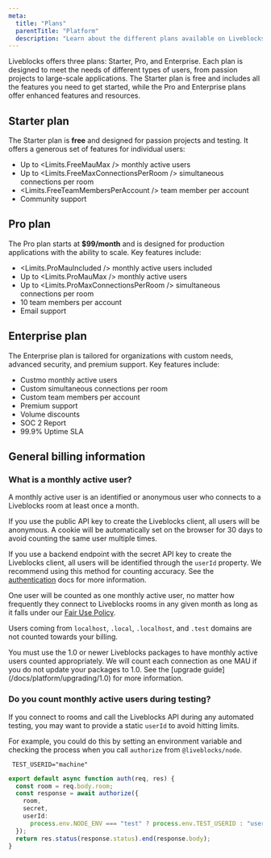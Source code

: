 ```yaml
---
meta:
  title: "Plans"
  parentTitle: "Platform"
  description: "Learn about the different plans available on Liveblocks."
---
```


Liveblocks offers three plans: Starter, Pro, and Enterprise. Each plan is
designed to meet the needs of different types of users, from passion projects to
large-scale applications. The Starter plan is free and includes all the features
you need to get started, while the Pro and Enterprise plans offer enhanced
features and resources.

## Starter plan

The Starter plan is **free** and designed for passion projects and testing. It
offers a generous set of features for individual users:

- Up to <Limits.FreeMauMax /> monthly active users
- Up to <Limits.FreeMaxConnectionsPerRoom /> simultaneous connections per room
- <Limits.FreeTeamMembersPerAccount /> team member per account
- Community support

## Pro plan

The Pro plan starts at **$99/month** and is designed for production applications
with the ability to scale. Key features include:

- <Limits.ProMauIncluded /> monthly active users included
- Up to <Limits.ProMauMax /> monthly active users
- Up to <Limits.ProMaxConnectionsPerRoom /> simultaneous connections per room
- 10 team members per account
- Email support

## Enterprise plan

The Enterprise plan is tailored for organizations with custom needs, advanced
security, and premium support. Key features include:

- Custmo monthly active users
- Custom simultaneous connections per room
- Custom team members per account
- Premium support
- Volume discounts
- SOC 2 Report
- 99.9% Uptime SLA

## General billing information

### What is a monthly active user?

A monthly active user is an identified or anonymous user who connects to a
Liveblocks room at least once a month.

If you use the public API key to create the Liveblocks client, all users will be
anonymous. A cookie will be automatically set on the browser for 30 days to
avoid counting the same user multiple times.

If you use a backend endpoint with the secret API key to create the Liveblocks
client, all users will be identified through the `userId` property. We recommend
using this method for counting accuracy. See the
[authentication](/docs/authentication) docs for more information.

One user will be counted as one monthly active user, no matter how frequently
they connect to Liveblocks rooms in any given month as long as it falls under
our [Fair Use Policy](/docs/platform/limits/fair-use-policy).

Users coming from `localhost`, `.local`, `.localhost`, and `.test` domains are
not counted towards your billing.

<Banner>
  You must use the 1.0 or newer Liveblocks packages to have monthly active users
  counted appropriately. We will count each connection as one MAU if you do not
  update your packages to 1.0. See the [upgrade
  guide](/docs/platform/upgrading/1.0) for more information.
</Banner>

### Do you count monthly active users during testing?

If you connect to rooms and call the Liveblocks API during any automated
testing, you may want to provide a static `userId` to avoid hitting limits.

For example, you could do this by setting an environment variable and checking
the process when you call `authorize` from `@liveblocks/node`.

```dotenv file=".env.test"
 TEST_USERID="machine"
```

```ts file="liveblocks.config.ts"
export default async function auth(req, res) {
  const room = req.body.room;
  const response = await authorize({
    room,
    secret,
    userId:
      process.env.NODE_ENV === "test" ? process.env.TEST_USERID : "user123",
  });
  return res.status(response.status).end(response.body);
}
```

